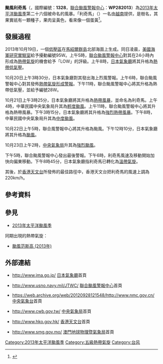{{NoteUTC+8}}
{{NoteTA
|G1=TyphoonNew
|G2=TyphoonOld
|G3=Weather
|T=zh:颱風利奇馬 (2013年); zh-cn:超强台风利奇马 (2013年); zh-hk:超強颱風利奇馬 (2013年); zh-tw:強烈颱風利奇馬 (2013年);zh-mo:颱風利奇馬 (2013年)
|1=zh:颱風利奇馬; zh-cn:超强台风利奇马; zh-hk:超強颱風利奇馬; zh-tw:強烈颱風利奇馬;zh-mo:颱風利奇馬
|2=zh:Typhoon Lekima; zh-cn:Super Typhoon Lekima; zh-hk:Super Typhoon Lekima; zh-tw:Typhoon Lekima;zh-mo:Tufão Lekima
|skin=typhoon
}}
{{颱風基礎資訊新
|颱風名稱               = 颱風利奇馬
|外文名稱               = Typhoon Lekima
|外文語言               = -{zh:英;zh-hk:英;zh-cn:英;zh-tw:英;zh-sg:英;zh-mo:葡}-文
|代表圖像               = Lekima Oct 23 2013 0020Z.jpg
|代表圖像名稱           = 10月23日颱風利奇馬
|形成日期               = 2013年10月19日
|轉化日期               = 2013年10月26日
|消散日期               = 2013年10月30日
|十分鐘平均風速JMA      = 115|JMA=knot
|十分鐘平均風速CWB      = 58|CWB=m/s
|十分鐘平均風速KMA      = 59|KMA=m/s
|十分鐘平均風速HKO      = 220
|十分鐘平均風速PAGASA   = 
|二分鐘平均風速         = 60|NMC=m/s
|一分鐘平均風速         = 140|SSHS=knot<!--JTWC-->
|瞬間最大陣風           = 305<!--JMA-->
|最低氣壓               = 905<!--JMA-->
|財產損失               = 
|死傷人數               = 
|影響地區               = {{JPN}}
|備註                   =
|颱風路徑圖             = Lekima 2013 track.png
|風季年份               = 2013
|風季位置               = 太平洋
}}
'''颱風利奇馬'''（{{lang-en|'''Typhoon Lekima'''}}，國際編號：'''1328'''，[[聯合颱風警報中心|聯合颱風警報中心]]：'''WP282013'''）為[[2013年太平洋颱風季|2013年太平洋颱風季]]第二十六個被命名的風暴。「利奇馬」（{{vie|qn={{tsl|vi|Lêkima|利奇馬 (植物)|Lêkima}}}}）一名由[[越南|越南]]提供，是樹名，其果實祇有一顆種子，果肉呈黃色，看來像一個蛋黃<ref>{{cite web|url=http://www.weather.gov.hk/informtc/sound/tc_pronunciation2011_uc.htm#Vietnam|title=熱帶氣旋名稱的意義|author=香港天文台|accessdate=2013-10-21|archive-url=https://web.archive.org/web/20180926223310/http://www.weather.gov.hk/informtc/sound/tc_pronunciation2011_uc.htm#Vietnam|archive-date=2018-09-26|dead-url=yes}}</ref>。

==發展過程==
{{Phs wikify}}
2013年10月19日，一個[[低壓區|低壓區]]在[[馬紹爾群島|馬紹爾群島]]北部海面上生成。同日凌晨，[[美國海軍研究實驗室|美國海軍研究實驗室]]給予擾動編號95W。上午5時，[[聯合颱風警報中心|聯合颱風警報中心]]對其在24小時內形成為[[熱帶氣旋|熱帶氣旋]]的機會給予「LOW」的評級。上午8時，[[日本氣象廳|日本氣象廳]]將其升格為[[熱帶低氣壓|熱帶低氣壓]]。

10月20日上午3時30分，日本氣象廳對其發出海上烈風警報。上午6時，聯合颱風警報中心對其發佈[[熱帶氣旋形成警報|熱帶氣旋形成警報]]。下午11時，聯合颱風警報中心將其升格為熱帶低氣壓，並給予編號28W。

10月21日上午3時25分，日本氣象廳將其升格為[[熱帶風暴|熱帶風暴]]，並命名為利奇馬。上午4時，中華民國中央氣象局升其為[[輕度颱風|輕度颱風]]。上午11時，聯合颱風警報中心將其升格為熱帶風暴。下午3時15分，日本氣象廳將其升格為[[強烈熱帶風暴|強烈熱帶風暴]]。下午8時，中華民國中央氣象局升其為[[中度颱風|中度颱風]]。

10月22日上午5時，聯合風警報中心將其升格為颱風。下午12時10分，日本氣象廳將其升格為[[颱風|颱風]]。

10月23日上午2時，[[中央氣象局|中央氣象局]]升其為[[強烈颱風|強烈颱風]]。

下午5時，聯合颱風警報中心發出最後警報。下午6時，利奇馬風速及移動開始加快向偏東移動。下午8時45分，日本氣象廳指利奇馬已轉化為[[溫帶氣旋|溫帶氣旋]]。

其後，於[[香港天文台|香港天文台]]所發佈的最佳路徑中，香港天文台把利奇馬的風速上調為220km/h。

==參考資料==
{{reflist|2}}
==參見==
{{Commons category|Typhoon Lekima (2013)}}
*[[2013年太平洋颱風季|2013年太平洋颱風季]]
同期出現的熱帶氣旋：
*[[颱風范斯高_(2013年)|颱風范斯高 (2013年)]]

==外部連結==
*{{ja}}http://www.jma.go.jp/ [[日本氣象廳|日本氣象廳]]首頁
*{{en}}http://www.usno.navy.mil/JTWC/ {{Wayback|url=http://www.usno.navy.mil/JTWC/ |date=20150809201922 }} [[聯合颱風警報中心|聯合颱風警報中心]]首頁
*{{zh-cn}}https://web.archive.org/web/20120928121548/http://www.nmc.gov.cn/ [[中央氣象台|中央氣象台]]首頁
*{{zh-tw}}http://www.cwb.gov.tw/ {{Wayback|url=http://www.cwb.gov.tw/ |date=20181025071210 }} [[中央氣象局|中央氣象局]]首頁
*{{zh-hk}}http://www.hko.gov.hk/ {{Wayback|url=http://www.hko.gov.hk/ |date=20110224003313 }} [[香港天文台|香港天文台]]首頁
*{{zh-hk}}http://www.smg.gov.mo/ {{Wayback|url=http://www.smg.gov.mo/ |date=20140517030343 }} [[澳門地球物理暨氣象局|澳門地球物理暨氣象局]]首頁

{{2013_Pacific_typhoon_season_buttons}}
[[Category:2013年太平洋颱風季|Category:2013年太平洋颱風季]]
[[Category:五級熱帶氣旋|Category:五級熱帶氣旋]]
[[Category:台风|Category:台风]]